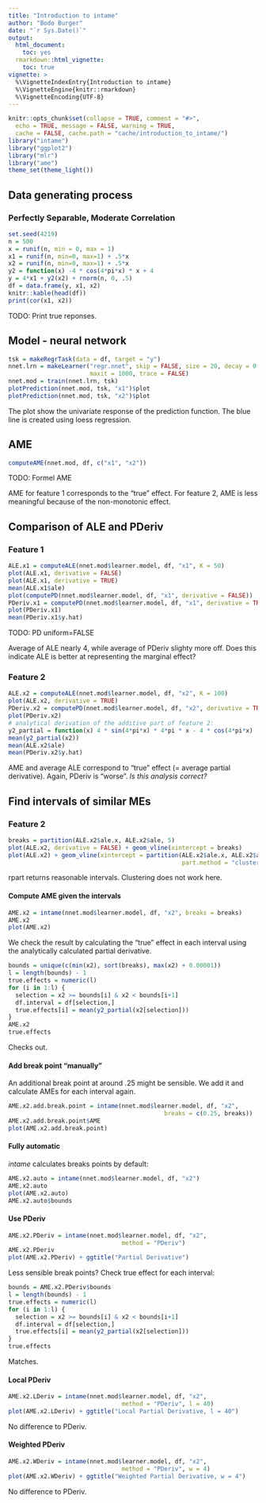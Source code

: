 ```yaml
---
title: "Introduction to intame"
author: "Bodo Burger"
date: "`r Sys.Date()`"
output:
  html_document: 
    toc: yes
  rmarkdown::html_vignette:
    toc: true
vignette: >
  %\VignetteIndexEntry{Introduction to intame}
  %\VignetteEngine{knitr::rmarkdown}
  %\VignetteEncoding{UTF-8}
---
```


```r
knitr::opts_chunk$set(collapse = TRUE, comment = "#>",
  echo = TRUE, message = FALSE, warning = TRUE,
  cache = FALSE, cache.path = "cache/introduction_to_intame/")
library("intame")
library("ggplot2")
library("mlr")
library("ame")
theme_set(theme_light())
```

## Data generating process

<!-- ### Perfectly Separable, High Correlation -->

<!-- Regression example with two highly correlated features. -->

<!-- ```{r dgp-hi-cor} -->
<!-- set.seed(4321) -->
<!-- n = 500 -->
<!-- x = runif(n, min = 0, max = 1) -->
<!-- x1 = x + rnorm(n, 0, 0.05) -->
<!-- x2 = x + rnorm(n, 0, 0.05) -->
<!-- y2 = function(x) -4 * cos(4*pi*x) * x + 4 -->
<!-- y = x1 + y2(x2) + rnorm(n, 0, .5) -->
<!-- df = data.frame(y, x1, x2) -->
<!-- knitr::kable(head(df)) -->
<!-- print(cor(x1, x2)) -->
<!-- ``` -->

### Perfectly Separable, Moderate Correlation

```r
set.seed(4219)
n = 500
x = runif(n, min = 0, max = 1)
x1 = runif(n, min=0, max=1) + .5*x
x2 = runif(n, min=0, max=1) + .5*x
y2 = function(x) -4 * cos(4*pi*x) * x + 4
y = 4*x1 + y2(x2) + rnorm(n, 0, .5)
df = data.frame(y, x1, x2)
knitr::kable(head(df))
print(cor(x1, x2))
```

TODO: Print true reponses.

## Model - neural network

```r
tsk = makeRegrTask(data = df, target = "y")
nnet.lrn = makeLearner("regr.nnet", skip = FALSE, size = 20, decay = 0.0001,
                       maxit = 1000, trace = FALSE)
nnet.mod = train(nnet.lrn, tsk)
plotPrediction(nnet.mod, tsk, "x1")$plot
plotPrediction(nnet.mod, tsk, "x2")$plot
```

The plot show the univariate response of the prediction function.
The blue line is created using loess regression.

## AME

```r
computeAME(nnet.mod, df, c("x1", "x2"))
```

TODO: Formel AME

AME for feature 1 corresponds to the "true" effect.
For feature 2, AME is less meaningful because of the non-monotonic effect.

## Comparison of ALE and PDeriv

### Feature 1

```r
ALE.x1 = computeALE(nnet.mod$learner.model, df, "x1", K = 50)
plot(ALE.x1, derivative = FALSE)
plot(ALE.x1, derivative = TRUE)
mean(ALE.x1$ale)
plot(computePD(nnet.mod$learner.model, df, "x1", derivative = FALSE))
PDeriv.x1 = computePD(nnet.mod$learner.model, df, "x1", derivative = TRUE)
plot(PDeriv.x1)
mean(PDeriv.x1$y.hat)
```

TODO: PD uniform=FALSE

Average of ALE nearly 4, while average of PDeriv slighty more off.
Does this indicate ALE is better at representing the marginal effect?

### Feature 2

```r
ALE.x2 = computeALE(nnet.mod$learner.model, df, "x2", K = 100)
plot(ALE.x2, derivative = TRUE)
PDeriv.x2 = computePD(nnet.mod$learner.model, df, "x2", derivative = TRUE)
plot(PDeriv.x2)
# analytical derivation of the additive part of feature 2:
y2_partial = function(x) 4 * sin(4*pi*x) * 4*pi * x - 4 * cos(4*pi*x)
mean(y2_partial(x2))
mean(ALE.x2$ale)
mean(PDeriv.x2$y.hat)
```

AME and average ALE correspond to "true" effect (= average partial derivative).
Again, PDeriv is "worse". *Is this analysis correct?*

## Find intervals of similar MEs

### Feature 2

```r
breaks = partition(ALE.x2$ale.x, ALE.x2$ale, 5)
plot(ALE.x2, derivative = FALSE) + geom_vline(xintercept = breaks)
plot(ALE.x2) + geom_vline(xintercept = partition(ALE.x2$ale.x, ALE.x2$ale, 5,
                                                 part.method = "cluster"))
```

rpart returns reasonable intervals. Clustering does not work here.

#### Compute AME given the intervals

```r
AME.x2 = intame(nnet.mod$learner.model, df, "x2", breaks = breaks)
AME.x2
plot(AME.x2)
```

We check the result by calculating the "true" effect in each interval
using the analytically calculated partial derivative.

```r
bounds = unique(c(min(x2), sort(breaks), max(x2) + 0.00001))
l = length(bounds) - 1
true.effects = numeric(l)
for (i in 1:l) {
  selection = x2 >= bounds[i] & x2 < bounds[i+1]
  df.interval = df[selection,]
  true.effects[i] = mean(y2_partial(x2[selection]))
}
AME.x2
true.effects
```

Checks out.

#### Add break point "manually"

An additional break point at around .25 might be sensible. We add it and calculate
AMEs for each interval again.

```r
AME.x2.add.break.point = intame(nnet.mod$learner.model, df, "x2",
                                            breaks = c(0.25, breaks))
AME.x2.add.break.point$AME
plot(AME.x2.add.break.point)
```

#### Fully automatic

*intame* calculates breaks points by default:

```r
AME.x2.auto = intame(nnet.mod$learner.model, df, "x2")
AME.x2.auto
plot(AME.x2.auto)
AME.x2.auto$bounds
```

#### Use PDeriv

```r
AME.x2.PDeriv = intame(nnet.mod$learner.model, df, "x2",
                                method = "PDeriv")
AME.x2.PDeriv
plot(AME.x2.PDeriv) + ggtitle("Partial Derivative")
```

Less sensible break points? Check true effect for each interval:

```r
bounds = AME.x2.PDeriv$bounds
l = length(bounds) - 1
true.effects = numeric(l)
for (i in 1:l) {
  selection = x2 >= bounds[i] & x2 < bounds[i+1]
  df.interval = df[selection,]
  true.effects[i] = mean(y2_partial(x2[selection]))
}
true.effects
```

Matches.

#### Local PDeriv

```r
AME.x2.LDeriv = intame(nnet.mod$learner.model, df, "x2",
                                method = "PDeriv", l = 40)
plot(AME.x2.LDeriv) + ggtitle("Local Partial Derivative, l = 40")
```

No difference to PDeriv.

#### Weighted PDeriv

```r
AME.x2.WDeriv = intame(nnet.mod$learner.model, df, "x2",
                                method = "PDeriv", w = 4)
plot(AME.x2.WDeriv) + ggtitle("Weighted Partial Derivative, w = 4")
```

No difference to PDeriv.
